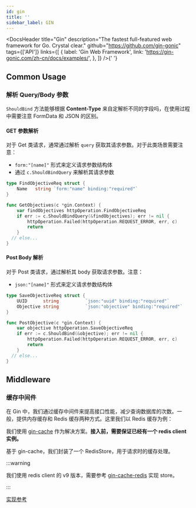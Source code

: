 ```yaml
---
id: gin
title: ''
sidebar_label: GIN
---
```



<DocsHeader
  title="Gin"
  description="The fastest full-featured web framework for Go. Crystal clear."
  github="https://github.com/gin-gonic"
  tags={['API']}
  links={[
    {
      label: 'Gin Web Framework',
      link: 'https://gin-gonic.com/zh-cn/docs/examples/',
    },
  ]}
/>{' '}

## Common Usage

### 解析 Query/Body 参数

`ShouldBind` 方法能够根据 **Content-Type** 来自定解析不同的字段吗，在使用过程中需要注意 FormData 和 JSON 的区别。

#### GET 参数解析

对于 Get 类请求，通常通过解析 `query` 获取其请求参数。对于此类场景需要注意：

- `form:"[name]"` 形式来定义请求参数结构体
- 通过 `c.ShouldBindQuery` 来解析其请求参数

```go
type FindObjectiveReq struct {
	Name   string `form:"name" binding:"required"`
}

func GetObjectives(c *gin.Context) {
	var findObjectives httpOperation.FindObjectiveReq
	if err := c.ShouldBindQuery(&findObjectives); err != nil {
		httpOperation.Failed(httpOperation.REQUEST_ERROR, err, c)
		return
	}
  // else...
}
```

#### Post Body 解析

对于 Post 类请求，通过解析其 body 获取请求参数。注意：

- `json:"[name]"` 形式来定义请求参数结构体

```go
type SaveObjectiveReq struct {
	UUID      string          `json:"uuid" binding:"required"`
	Objective string          `json:"objective" binding:"required"`
}

func PostObjective(c *gin.Context) {
	var objective httpOperation.SaveObjectiveReq
	if err := c.ShouldBind(&objective); err != nil {
		httpOperation.Failed(httpOperation.REQUEST_ERROR, err, c)
		return
	}
  // else...
}
```

## Middleware

### 缓存中间件

在 Gin 中，我们通过缓存中间件来提高接口性能，减少查询数据库的次数。一般，提供内存缓存和 Redis 缓存两种方式。这里我们以 Redis 缓存为例：

我们使用 [gin-cache](https://github.com/chenyahui/gin-cache) 作为解决方案。**接入前，需要保证已经有一个 redis client 实例。**

基于 gin-cache，我们封装了一个 RedisStore，用于请求时的缓存处理。

:::warning

我们使用 redis client 的 v9 版本，需要参考 [gin-cache-redis](https://github.com/chenyahui/gin-cache-redis/blob/main/redis_client.go) 实现 store。

:::

[实现参考](https://github.com/yayapao/goars/blob/main/pkg/cacheStore/redis-store.go)
